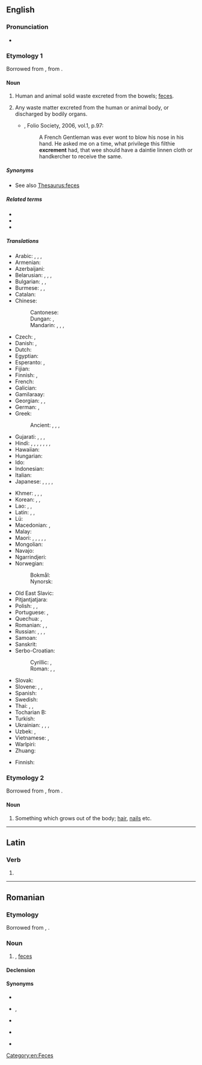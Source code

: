 {{also|excrément}}
==English==

===Pronunciation===
* {{IPA|en|/ˈɛkskɹəmənt/}}

===Etymology 1===
{{PIE root|en|krey}}
Borrowed from {{bor|en|la|excrēmentum}}, from {{m|la|excernō||I excrete}}.

====Noun====
{{en-noun|~}}

# {{lb|en|now|_|specifically}} Human and animal solid waste excreted from the bowels; [[feces]].
# {{lb|en|archaic}} Any waste matter excreted from the human or animal body, or discharged by bodily organs.
#* {{RQ:Flr Mntgn Essays}}, Folio Society, 2006, vol.1, p.97:
#*: A French Gentleman was ever wont to blow his nose in his hand{{nb...}}. He asked me on a time, what privilege this filthie '''excrement''' had, that wee should have a daintie linnen cloth or handkercher to receive the same.

=====Synonyms=====
* See also [[Thesaurus:feces]]

=====Related terms=====
* {{l|en|excreta}}
* {{l|en|excrete}}
* {{l|en|excremental}}

=====Translations=====
{{trans-top|human and animal solid waste}}
* Arabic: {{t|ar|غَائِط|m}}, {{t|ar|بِرَاز|m}}, {{t|ar|خَرَاء|m}}, {{t|ar|خِرَاء|m}}
* Armenian: {{t+|hy|կղկղանք}}
* Azerbaijani: {{t|az|nəcis}}
* Belarusian: {{t|be|спаражне́ння|n-p|sc=Cyrl}}, {{t|be|экскрыме́нты|m-p|sc=Cyrl}}, {{t|be|кал|m|sc=Cyrl}}, {{t|be|фека́ліі|f-p|sc=Cyrl}}
* Bulgarian: {{t|bg|изпражне́ние|n|sc=Cyrl}}, {{t|bg|фека́лии|f-p|sc=Cyrl}}, {{t+|bg|екскреме́нти|m-p|sc=Cyrl}}
* Burmese: {{t+|my|မစင်}}, {{t|my|ချေး}}, {{t+|my|အညစ်အကြေး}}
* Catalan: {{t+|ca|femta|f}}
* Chinese:
*: Cantonese: {{t|yue|屎|tr=si2|sc=Hani}}
*: Dungan: {{t|dng|дафын}}, {{t|dng|сы}}
*: Mandarin: {{t+|cmn|大便|tr=dàbiàn|sc=Hani}}, {{t+|cmn|屎|tr=shǐ|sc=Hani}}, {{t+|cmn|糞|sc=Hani}}, {{t+|cmn|粪|tr=fèn|sc=Hani}}
* Czech: {{t+|cs|výkal|m}}, {{t+|cs|stolice|f}}
* Danish: {{t+|da|ekskrement|n}}, {{t+|da|afføring|c}}
* Dutch: {{t+|nl|uitwerpselen|n-p}}
* Egyptian: {{t-egy|ḥs|h=H-s-F52}}
* Esperanto: {{t+|eo|feko}}, {{t|eo|ekskremento}}
* Fijian: {{t|fj|dā}}
* Finnish: {{qualifier|animal excrement}} {{t+|fi|lanta}}, {{qualifier|human excrement}} {{t+|fi|uloste}}
* French: {{t+|fr|excrément|m}}
* Galician: {{t+|gl|excremento|m}}
* Gamilaraay: {{t|kld|guna}}
* Georgian: {{t|ka|ექსკრემენტები}}, {{t|ka|ფეკალია}}, {{t|ka|განავალი}}
* German: {{t+|de|Ausscheidungen|f-p}}, {{t+|de|Kot|m}}
* Greek: {{t+|el|περίττωμα|n}}
*: Ancient: {{t|grc|κοπρία|f}}, {{t|grc|σκῶρ|n}}, {{q|of humans}} {{t|grc|μίνθος|m}}, {{q|of animals}} {{t|grc|ὄνθος|m}}
* Gujarati: {{t|gu|ગૂ|n}}, {{t|gu|હગાર|f}} {{qualifier|of birds}}, {{t|gu|હંગણ|n}}, {{t|gu|છી}}
* Hindi: {{t+|hi|टट्टी}}, {{t+|hi|मल|m}}, {{t+|hi|गू|m}}, {{t+|hi|गूह|m}}, {{t+|hi|गुह|m}}, {{t+|hi|गोबर|m}}, {{t+|hi|पाखाना|m}}, {{t+|hi|विष्ठा|f}}
* Hawaiian: {{t|haw|kūkae}}
* Hungarian: {{t+|hu|ürülék}}
* Ido: {{t+|io|exkremento}}
* Indonesian: {{t+|id|tahi}}
* Italian: {{t+|it|escremento|m}}
* Japanese: {{t+|ja|便|tr=ben|sc=Jpan}}, {{t+|ja|大便|tr=daiben|sc=Jpan}}, {{t+|ja|うんこ|tr=unko|sc=Jpan}}, {{t+|ja|うんち|tr=unchi|sc=Jpan}}, {{t+|ja|糞|tr=[[ふん]], fun;[[くそ]], kuso|sc=Jpan}}
{{trans-mid}}
* Khmer: {{t+|km|គូទ}}, {{t+|km|វច្ច}}, {{t+|km|ឧច្ចារ}}, {{t+|km|លាមក}}
* Korean: {{t+|ko|똥}}, {{qualifier|human euphemism}} {{t+|ko|뒤}}, {{t+|ko|대변}}
* Lao: {{t|lo|ອາຈົມ}}, {{t|lo|ອຸດຈາຣະ}}, {{t+|lo|ຂີ້}}
* Latin: {{t+|la|fimum|n}}, {{t|la|ēgeriēs|f}}, {{t|la|stercus|m}}
* Lü: {{t|khb|ᦃᦲᧉ|sc=Talu}}
* Macedonian: {{t|mk|и́змет|m}}, {{t|mk|екскреме́нт|m}}
* Malay: {{t+|ms|tinja}}
* Maori: {{t|mi|tūtae}}, {{t|mi|hamuti}}, {{t|mi|paru}}, {{t|mi|paranga}}, {{t|mi|karaweta}}, {{t|mi|paraweta}}
* Mongolian: {{t+|mn|баас|sc=Cyrl}}
* Navajo: {{t|nv|chąąʼ}}
* Ngarrindjeri: {{t|nay|kunar}}
* Norwegian:
*: Bokmål: {{t+|nb|avføring|m|f}}
*: Nynorsk: {{t|nn|avføring|f}}
* Old East Slavic: {{t|orv|говьно|n}} {{qualifier|vulgar in descendents}}
* Pitjantjatjara: {{t|pjt|kuna|sc=pjt-Latn}}
* Polish: {{t+|pl|kał|m}}, {{t|pl|ekskrementy|m-p}}, {{t+|pl|odchody|m-p}}
* Portuguese: {{t+|pt|excremento|m}}, {{t+|pt|fezes|f-p}}
* Quechua: {{t|qu|q'awa}}, {{t+|qu|aka}}
* Romanian: {{t+|ro|excrement|n-p}}, {{t|ro|materii fecale}}, {{t|ro|fecale}}
* Russian: {{t+|ru|кал|m}}, {{t+|ru|экскремент|alt=экскреме́нты|m-p}}, {{t+|ru|испражнение|alt=испражне́ния|n-p}}, {{t+|ru|фека́лии|f-p}}
* Samoan: {{t|sm|tae}}
* Sanskrit: {{t+|sa|गूथ|m}}
* Serbo-Croatian:
*: Cyrillic: {{t|sh|екскремент|m|sc=Cyrl}}, {{t|sh|измет|m|sc=Cyrl}}
*: Roman: {{t+|sh|ekskrement|m}}, {{t+|sh|izmet|m}}, {{t+|sh|izmetine|f-p}}
* Slovak: {{t|sk|výkal|m}}
* Slovene: {{t+|sl|blato|n}}, {{t|sl|iztrebek|m}}, {{t|sl|izloček|m}}
* Spanish: {{t+|es|excremento|m}}
* Swedish: {{t+|sv|avföring|c}}
* Thai: {{t|th|อาจม}}, {{t+|th|อุจจาระ}}, {{t+|th|ขี้}}
* Tocharian B: {{t|txb|weṃts}}
* Turkish: {{t+|tr|dışkı}}
* Ukrainian: {{t|uk|ви́порожнення|n|sc=Cyrl}}, {{t|uk|екскреме́нти|m-p|sc=Cyrl}}, {{t|uk|кал|m|sc=Cyrl}}, {{t|uk|фека́лії|f-p|sc=Cyrl}}
* Uzbek: {{t+|uz|najas}}, {{t+|uz|axlat}}
* Vietnamese: {{t+|vi|phân}}, {{t+|vi|cứt}}
* Warlpiri: {{t|wbp|kuna}}
* Zhuang: {{t|za|haex}}
{{trans-bottom}}

{{trans-top|any waste matter excreted from the human or animal body}}
* Finnish: {{t|fi|erite}}
{{trans-mid}}
{{trans-bottom}}

===Etymology 2===
Borrowed from {{bor|en|la|excrēmentum}}, from {{m|la|excrēscō||I grow out}}.

====Noun====
{{en-noun}}

# {{lb|en|obsolete}} Something which grows out of the body; [[hair]], [[nails]] etc.

[[Category:en:Feces]]

----

==Latin==

===Verb===
{{la-verb-form|excrement}}

# {{inflection of|la|excremō||3|p|pres|actv|subj}}

----

==Romanian==

===Etymology===
Borrowed from {{bor|ro|fr|excrément}}, {{bor|ro|la|excrementum}}.

===Noun===
{{ro-noun|n|excremente}}

# {{l|en|excrement}}, [[feces]]

====Declension====
{{ro-noun-n}}

====Synonyms====
* {{l|ro|fecale}}
* {{q|popular}} {{l|ro|scârnă}}, {{l|ro|scremet}}
* {{q|slang}} {{l|ro|rahat}}
* {{q|vulgar}} {{l|ro|căcat}}
* {{q|of animals}} {{l|ro|baligă}}